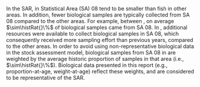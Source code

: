 \subsection{Biological samples in Statistical Area 08}

In the \regionName{} \regionType{} SAR, \fishName{} in Statistical Area (SA) 08 tend to be smaller than fish in other areas.
In addition, fewer biological samples are typically collected from SA 08 compared to the other areas.
For example, between \histYrs{}, on average $\sim\histRat{}\%$ of biological samples came from SA 08.
In \fixYrs{}, additional resources were available to collect biological samples in SA 08, which consequently received more sampling effort than previous years, compared to the other areas.
In order to avoid using non-representative biological data in the \regionName{} stock assessment model, biological samples from SA 08 in \fixYrs{} are weighted by the average historic proportion of samples in that area (i.e., $\sim\histRat{}\%$).
Biological data presented in this report (e.g., proportion-at-age, weight-at-age) reflect these weights, and are considered to be representative of the \regionName{} \regionType{} SAR.